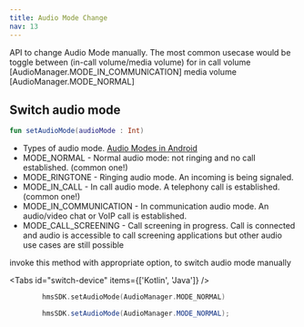 ---
title: Audio Mode Change
nav: 13
---
API to change Audio Mode manually. The most common usecase would be toggle between (in-call volume/media volume) for in call volume [AudioManager.MODE_IN_COMMUNICATION] media volume [AudioManager.MODE_NORMAL]

## Switch audio mode

```kotlin
fun setAudioMode(audioMode : Int)
```


* Types of audio mode. [Audio Modes in Android](https://developer.android.com/reference/android/media/AudioManager#MODE_IN_COMMUNICATION) 
* MODE_NORMAL - Normal audio mode: not ringing and no call established. (common one!)
* MODE_RINGTONE - Ringing audio mode. An incoming is being signaled.
* MODE_IN_CALL - In call audio mode. A telephony call is established.(common one!)
* MODE_IN_COMMUNICATION - In communication audio mode. An audio/video chat or VoIP call is established.
* MODE_CALL_SCREENING - Call screening in progress. Call is connected and audio is accessible to call screening applications but other audio use cases are still possible

invoke this method with appropriate option, to switch audio mode manually


<Tabs id="switch-device" items={['Kotlin', 'Java']} />

<Tab id='switch-device-0'>

```kotlin
        hmsSDK.setAudioMode(AudioManager.MODE_NORMAL)
```
</Tab>
<Tab id='switch-device-1'>

```java
        hmsSDK.setAudioMode(AudioManager.MODE_NORMAL);
```

</Tab>